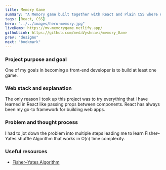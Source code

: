 ```yaml
---
title: Memory Game
summary: "A Memory game built together with React and Plain CSS where users can play solo or multiple choosing between 4X4 or 6X6 grid , to increase the complexity you can play selecting icons instead of number"
tags: [React, CSS]
hero: "../../images/hero-memory.jpg"
liveDemo: https://mv-memorygame.netlify.app/
githubLink: https://github.com/medaVyshnavi/memory_Game
prev: "designo"
next: "bookmark"
---
```


### Project purpose and goal

One of my goals in becoming a front-end developer is to build at least one game.

### Web stack and explanation

<!-- - React
- Styled Components
- Recoil
- React Beautiful DnD -->

The only reason I took up this project was to try everything that I have learned in React like passing props between components.
React has always been my go-to framework for building web apps.

### Problem and thought process

I had to jot down the problem into multiple steps leading me to learn Fisher–Yates shuffle Algorithm that works in O(n) time complexity.

### Useful resources

- [Fisher–Yates Algorithm](https://www.geeksforgeeks.org/shuffle-a-given-array-using-fisher-yates-shuffle-algorithm/)
